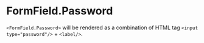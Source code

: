 
<Meta of={Stories} />

# FormField.Password

`<FormField.Password>` will be rendered as a combination of HTML tag `<input type="password"/>` + `<label/>`.

<Canvas of={Stories.Default} />

<Controls />
